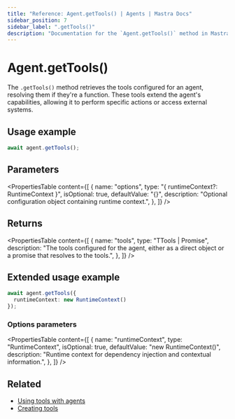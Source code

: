 ```yaml
---
title: "Reference: Agent.getTools() | Agents | Mastra Docs"
sidebar_position: 7
sidebar_label: ".getTools()"
description: "Documentation for the `Agent.getTools()` method in Mastra agents, which retrieves the tools that the agent can use."
---
```


# Agent.getTools()

The `.getTools()` method retrieves the tools configured for an agent, resolving them if they're a function. These tools extend the agent's capabilities, allowing it to perform specific actions or access external systems.

## Usage example

```typescript copy
await agent.getTools();
```

## Parameters

<PropertiesTable
  content={[
    {
      name: "options",
      type: "{ runtimeContext?: RuntimeContext }",
      isOptional: true,
      defaultValue: "{}",
      description: "Optional configuration object containing runtime context.",
    },
  ]}
/>

## Returns

<PropertiesTable
  content={[
    {
      name: "tools",
      type: "TTools | Promise<TTools>",
      description: "The tools configured for the agent, either as a direct object or a promise that resolves to the tools.",
    },
  ]}
/>

## Extended usage example

```typescript copy
await agent.getTools({
  runtimeContext: new RuntimeContext()
});
```

### Options parameters

<PropertiesTable
  content={[
    {
      name: "runtimeContext",
      type: "RuntimeContext",
      isOptional: true,
      defaultValue: "new RuntimeContext()",
      description: "Runtime context for dependency injection and contextual information.",
    },
  ]}
/>

## Related

- [Using tools with agents](/agents/using-tools)
- [Creating tools](/tools-mcp/overview)
